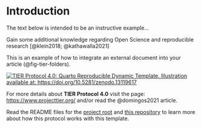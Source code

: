 # Introduction

The text below is intended to be an instructive example...

Gain some additional knowledge regarding Open Science and reproducible research [@klein2018; @kathawalla2021]

This is an example of how to integrate an external document into your article (@fig-tier-folders).

[![TIER Protocol 4.0: Quarto Reproducible Dynamic Template. Illustration available at: https://doi.org/10.5281/zenodo.13119617](Output/tier-folders.jpg){#fig-tier-folders}](https://doi.org/10.5281/zenodo.13119617)

For more details about **TIER Protocol 4.0** visit the page: <https://www.projecttier.org/> and/or read the @domingos2021 article.

Read the README files for the [project root](https://github.com/phdpablo/article-template/) and [this repository](https://github.com/phdpablo/article-template) to learn more about how this protocol works with this template.
